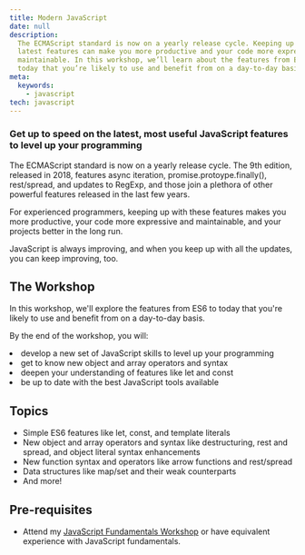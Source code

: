 ```yaml
---
title: Modern JavaScript
date: null
description:
  The ECMAScript standard is now on a yearly release cycle. Keeping up with the
  latest features can make you more productive and your code more expressive and
  maintainable. In this workshop, we’ll learn about the features from ES6 to
  today that you’re likely to use and benefit from on a day-to-day basis.
meta:
  keywords:
    - javascript
tech: javascript
---
```



### Get up to speed on the latest, most useful JavaScript features to level up your programming

The ECMAScript standard is now on a yearly release cycle. The 9th edition,
released in 2018, features async iteration, promise.protoype.finally(),
rest/spread, and updates to RegExp, and those join a plethora of other powerful
features released in the last few years.

For experienced programmers, keeping up with these features makes you more
productive, your code more expressive and maintainable, and your projects better
in the long run.

JavaScript is always improving, and when you keep up with all the updates, you
can keep improving, too.

## The Workshop

In this workshop, we'll explore the features from ES6 to today that you're
likely to use and benefit from on a day-to-day basis.

By the end of the workshop, you will:

<List>
  <Li check>
    develop a new set of JavaScript skills to level up your programming
  </Li>
  <Li check>get to know new object and array operators and syntax</Li>
  <Li check>deepen your understanding of features like let and const</Li>
  <Li check>be up to date with the best JavaScript tools available</Li>
</List>

## Topics

- Simple ES6 features like let, const, and template literals
- New object and array operators and syntax like destructuring, rest and spread,
  and object literal syntax enhancements
- New function syntax and operators like arrow functions and rest/spread
- Data structures like map/set and their weak counterparts
- And more!

## Pre-requisites

- Attend my
  [JavaScript Fundamentals Workshop](/workshops/javascript-fundamentals) or have
  equivalent experience with JavaScript fundamentals.
